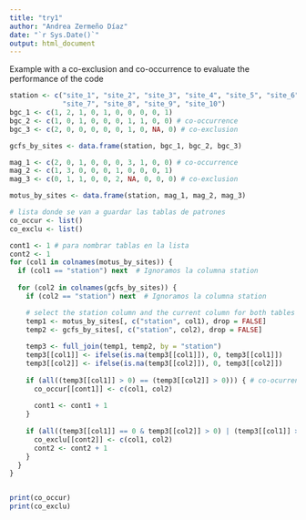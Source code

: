 ```yaml
---
title: "try1"
author: "Andrea Zermeño Díaz"
date: "`r Sys.Date()`"
output: html_document
---
```

Example with a co-exclusion and co-occurrence to evaluate the performance of the code

```r
station <- c("site_1", "site_2", "site_3", "site_4", "site_5", "site_6", 
             "site_7", "site_8", "site_9", "site_10")
bgc_1 <- c(1, 2, 1, 0, 1, 0, 0, 0, 0, 1)
bgc_2 <- c(1, 0, 1, 0, 0, 0, 1, 1, 0, 0) # co-occurrence
bgc_3 <- c(2, 0, 0, 0, 0, 0, 1, 0, NA, 0) # co-exclusion

gcfs_by_sites <- data.frame(station, bgc_1, bgc_2, bgc_3)

mag_1 <- c(2, 0, 1, 0, 0, 0, 3, 1, 0, 0) # co-occurrence 
mag_2 <- c(1, 3, 0, 0, 0, 1, 0, 0, 0, 1)
mag_3 <- c(0, 1, 1, 0, 0, 2, NA, 0, 0, 0) # co-exclusion

motus_by_sites <- data.frame(station, mag_1, mag_2, mag_3)

```


```r
# lista donde se van a guardar las tablas de patrones
co_occur <- list()
co_exclu <- list()

cont1 <- 1 # para nombrar tablas en la lista
cont2 <- 1
for (col1 in colnames(motus_by_sites)) {
  if (col1 == "station") next  # Ignoramos la columna station
  
  for (col2 in colnames(gcfs_by_sites)) {
    if (col2 == "station") next  # Ignoramos la columna station

    # select the station column and the current column for both tables
    temp1 <- motus_by_sites[, c("station", col1), drop = FALSE]
    temp2 <- gcfs_by_sites[, c("station", col2), drop = FALSE]
    
    temp3 <- full_join(temp1, temp2, by = "station")
    temp3[[col1]] <- ifelse(is.na(temp3[[col1]]), 0, temp3[[col1]])
    temp3[[col2]] <- ifelse(is.na(temp3[[col2]]), 0, temp3[[col2]])
    
    if (all((temp3[[col1]] > 0) == (temp3[[col2]] > 0))) { # co-ocurrencia
      co_occur[[cont1]] <- c(col1, col2)
      
      cont1 <- cont1 + 1
    }
    
    if (all((temp3[[col1]] == 0 & temp3[[col2]] > 0) | (temp3[[col1]] > 0 & temp3[[col2]] == 0) | (temp3[[col1]] == 0 & temp3[[col2]] == 0))) {    # co-exclusion
      co_exclu[[cont2]] <- c(col1, col2)
      cont2 <- cont2 + 1
    }
  }
}


print(co_occur)
print(co_exclu)
```






